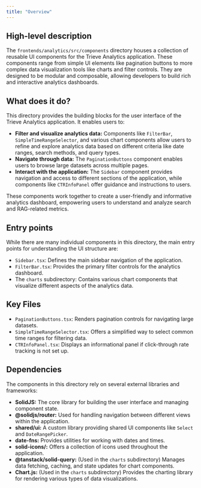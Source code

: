 ```yaml
---
title: "Overview"
---
```


## High-level description
The `frontends/analytics/src/components` directory houses a collection of reusable UI components for the Trieve Analytics application. These components range from simple UI elements like pagination buttons to more complex data visualization tools like charts and filter controls. They are designed to be modular and composable, allowing developers to build rich and interactive analytics dashboards.

## What does it do?
This directory provides the building blocks for the user interface of the Trieve Analytics application. It enables users to:

- **Filter and visualize analytics data:** Components like `FilterBar`, `SimpleTimeRangeSelector`, and various chart components allow users to refine and explore analytics data based on different criteria like date ranges, search methods, and query types.
- **Navigate through data:** The `PaginationButtons` component enables users to browse large datasets across multiple pages.
- **Interact with the application:** The `Sidebar` component provides navigation and access to different sections of the application, while components like `CTRInfoPanel` offer guidance and instructions to users.

These components work together to create a user-friendly and informative analytics dashboard, empowering users to understand and analyze search and RAG-related metrics.

## Entry points
While there are many individual components in this directory, the main entry points for understanding the UI structure are:

- `Sidebar.tsx`: Defines the main sidebar navigation of the application.
- `FilterBar.tsx`: Provides the primary filter controls for the analytics dashboard.
- The `charts` subdirectory: Contains various chart components that visualize different aspects of the analytics data.

## Key Files
- `PaginationButtons.tsx`: Renders pagination controls for navigating large datasets.
- `SimpleTimeRangeSelector.tsx`: Offers a simplified way to select common time ranges for filtering data.
- `CTRInfoPanel.tsx`: Displays an informational panel if click-through rate tracking is not set up.

## Dependencies
The components in this directory rely on several external libraries and frameworks:

- **SolidJS:** The core library for building the user interface and managing component state.
- **@solidjs/router:** Used for handling navigation between different views within the application.
- **shared/ui:** A custom library providing shared UI components like `Select` and `DateRangePicker`.
- **date-fns:** Provides utilities for working with dates and times.
- **solid-icons/:** Offers a collection of icons used throughout the application.
- **@tanstack/solid-query:** (Used in the `charts` subdirectory) Manages data fetching, caching, and state updates for chart components.
- **Chart.js:** (Used in the `charts` subdirectory) Provides the charting library for rendering various types of data visualizations. 
